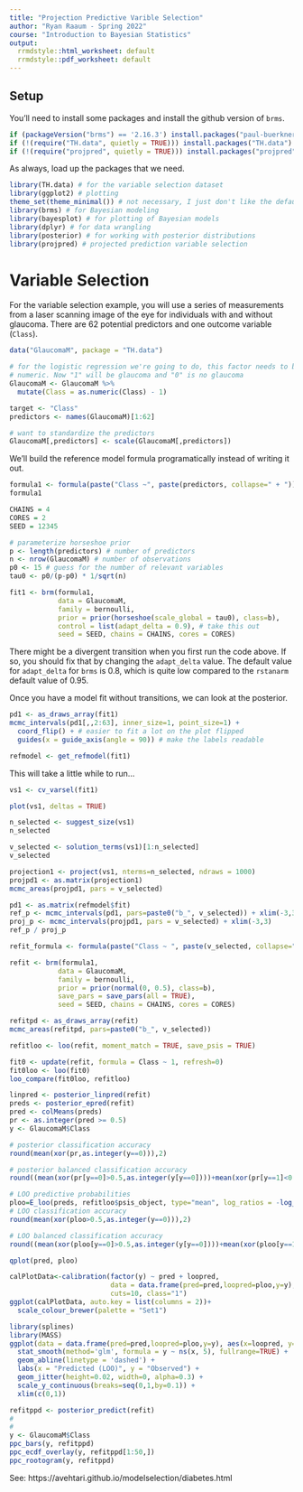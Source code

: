 ```yaml
---
title: "Projection Predictive Varible Selection"
author: "Ryan Raaum - Spring 2022"
course: "Introduction to Bayesian Statistics"
output:
  rrmdstyle::html_worksheet: default
  rrmdstyle::pdf_worksheet: default
---
```


## Setup 

You'll need to install some packages and install the github version of `brms`.

```r
if (packageVersion("brms") == '2.16.3') install.packages("paul-buerkner/brms")
if (!(require("TH.data", quietly = TRUE))) install.packages("TH.data")
if (!(require("projpred", quietly = TRUE))) install.packages("projpred")
```

As always, load up the packages that we need.

```r
library(TH.data) # for the variable selection dataset
library(ggplot2) # plotting
theme_set(theme_minimal()) # not necessary, I just don't like the default ggplot theme
library(brms) # for Bayesian modeling
library(bayesplot) # for plotting of Bayesian models
library(dplyr) # for data wrangling
library(posterior) # for working with posterior distributions
library(projpred) # projected prediction variable selection
```

# Variable Selection

For the variable selection example, you will use a series of measurements from a laser scanning image of the eye for individuals with and without glaucoma. There are 62 potential predictors and one outcome variable (`Class`).

```r
data("GlaucomaM", package = "TH.data")

# for the logistic regression we're going to do, this factor needs to be
# numeric. Now "1" will be glaucoma and "0" is no glaucoma
GlaucomaM <- GlaucomaM %>% 
  mutate(Class = as.numeric(Class) - 1)

target <- "Class"
predictors <- names(GlaucomaM)[1:62]

# want to standardize the predictors
GlaucomaM[,predictors] <- scale(GlaucomaM[,predictors])
```

We'll build the reference model formula programatically instead of writing it out.

```r
formula1 <- formula(paste("Class ~", paste(predictors, collapse=" + ")))
formula1
```

```r
CHAINS = 4
CORES = 2
SEED = 12345

# parameterize horseshoe prior
p <- length(predictors) # number of predictors
n <- nrow(GlaucomaM) # number of observations
p0 <- 15 # guess for the number of relevant variables
tau0 <- p0/(p-p0) * 1/sqrt(n)

fit1 <- brm(formula1,
            data = GlaucomaM,
            family = bernoulli,
            prior = prior(horseshoe(scale_global = tau0), class=b),
            control = list(adapt_delta = 0.9), # take this out
            seed = SEED, chains = CHAINS, cores = CORES)
```

There might be a divergent transition when you first run the code above. If so, you should fix that by changing the `adapt_delta` value. The default value for `adapt_delta` for `brms` is 0.8, which is quite low compared to the `rstanarm` default value of 0.95.

Once you have a model fit without transitions, we can look at the posterior.

```r
pd1 <- as_draws_array(fit1)
mcmc_intervals(pd1[,,2:63], inner_size=1, point_size=1) + 
  coord_flip() + # easier to fit a lot on the plot flipped
  guides(x = guide_axis(angle = 90)) # make the labels readable
```


```r
refmodel <- get_refmodel(fit1)
```

This will take a little while to run...

```r
vs1 <- cv_varsel(fit1)
```

```r
plot(vs1, deltas = TRUE)
```

```r
n_selected <- suggest_size(vs1)
n_selected
```

```r
v_selected <- solution_terms(vs1)[1:n_selected]
v_selected
```

```r
projection1 <- project(vs1, nterms=n_selected, ndraws = 1000)
projpd1 <- as.matrix(projection1)   
mcmc_areas(projpd1, pars = v_selected)
```

```r
pd1 <- as.matrix(refmodel$fit)
ref_p <- mcmc_intervals(pd1, pars=paste0("b_", v_selected)) + xlim(-3,3)
proj_p <- mcmc_intervals(projpd1, pars = v_selected) + xlim(-3,3)
ref_p / proj_p
```

```r
refit_formula <- formula(paste("Class ~ ", paste(v_selected, collapse=" + ")))

refit <- brm(formula1,
            data = GlaucomaM,
            family = bernoulli,
            prior = prior(normal(0, 0.5), class=b),
            save_pars = save_pars(all = TRUE),
            seed = SEED, chains = CHAINS, cores = CORES)
```

```r
refitpd <- as_draws_array(refit)
mcmc_areas(refitpd, pars=paste0("b_", v_selected))
```

```r
refitloo <- loo(refit, moment_match = TRUE, save_psis = TRUE)
```

```r
fit0 <- update(refit, formula = Class ~ 1, refresh=0)
fit0loo <- loo(fit0)
loo_compare(fit0loo, refitloo)
```

```r
linpred <- posterior_linpred(refit)
preds <- posterior_epred(refit)
pred <- colMeans(preds)
pr <- as.integer(pred >= 0.5)
y <- GlaucomaM$Class

# posterior classification accuracy
round(mean(xor(pr,as.integer(y==0))),2)

# posterior balanced classification accuracy
round((mean(xor(pr[y==0]>0.5,as.integer(y[y==0])))+mean(xor(pr[y==1]<0.5,as.integer(y[y==1]))))/2,2)

# LOO predictive probabilities
ploo=E_loo(preds, refitloo$psis_object, type="mean", log_ratios = -log_lik(refit))$value
# LOO classification accuracy
round(mean(xor(ploo>0.5,as.integer(y==0))),2)

# LOO balanced classification accuracy
round((mean(xor(ploo[y==0]>0.5,as.integer(y[y==0])))+mean(xor(ploo[y==1]<0.5,as.integer(y[y==1]))))/2,2)

qplot(pred, ploo)
```

```r
calPlotData<-calibration(factor(y) ~ pred + loopred, 
                         data = data.frame(pred=pred,loopred=ploo,y=y), 
                         cuts=10, class="1")
ggplot(calPlotData, auto.key = list(columns = 2))+
  scale_colour_brewer(palette = "Set1")
```

```r
library(splines)
library(MASS)
ggplot(data = data.frame(pred=pred,loopred=ploo,y=y), aes(x=loopred, y=y)) +
  stat_smooth(method='glm', formula = y ~ ns(x, 5), fullrange=TRUE) +
  geom_abline(linetype = 'dashed') +
  labs(x = "Predicted (LOO)", y = "Observed") +
  geom_jitter(height=0.02, width=0, alpha=0.3) +
  scale_y_continuous(breaks=seq(0,1,by=0.1)) +
  xlim(c(0,1))
```


```r
refitppd <- posterior_predict(refit)
#
#
y <- GlaucomaM$Class
ppc_bars(y, refitppd)
ppc_ecdf_overlay(y, refitppd[1:50,])
ppc_rootogram(y, refitppd)
```

See: https://avehtari.github.io/modelselection/diabetes.html

